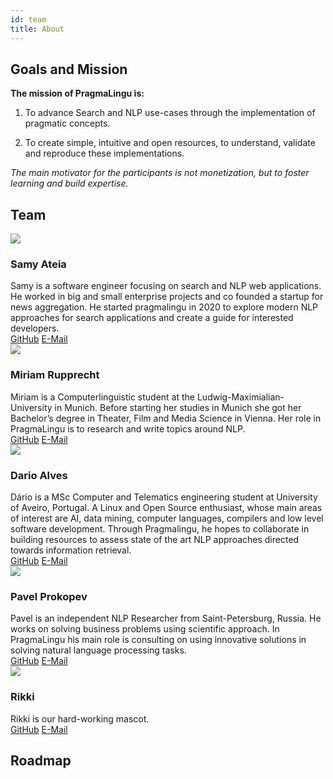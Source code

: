 ```yaml
---
id: team
title: About
---
```


## Goals and Mission
**The mission of PragmaLingu is:**

1. To advance Search and NLP use-cases through the implementation of pragmatic concepts.

2. To create simple, intuitive and open resources, to understand, validate and reproduce these implementations.

*The main motivator for the participants is not monetization, but to foster learning and build expertise.*

## Team

<div className="row">
  <div className="col col--6 margin-bottom--lg">
    <div className="card card--full-height">
      <div className="card__header">
        <div className="avatar avatar--vertical">
          <img
            className="avatar__photo avatar__photo--xl"
            src="/img/samy.jpg"
          />
          <div className="avatar__intro">
            <h3 className="avatar__name">Samy Ateia</h3>
          </div>
        </div>
      </div>
      <div className="card__body">
      Samy is a software engineer focusing on search and NLP web applications. He worked in big and small enterprise projects and co founded a startup for news aggregation. He started pragmalingu in 2020 to explore modern NLP approaches for search applications and create a guide for interested developers.
      </div>
      <div className="card__footer">
        <div className="button-group button-group--block">
          <a className="button button--secondary" href="https://github.com/orgs/pragmalingu/people/SamyAteia">GitHub</a>
          <a className="button button--secondary" href="samy@samyateia.de">E-Mail</a>
        </div>
      </div>
    </div>
  </div>
  <div className="col col--6 margin-bottom--lg">
    <div className="card card--full-height">
      <div className="card__header">
        <div className="avatar avatar--vertical">
          <img
            className="avatar__photo avatar__photo--xl"
            src="/img/miriam.jpg"
          />
          <div className="avatar__intro">
            <h3 className="avatar__name">Miriam Rupprecht</h3>
          </div>
        </div>
      </div>
      <div className="card__body">
      Miriam is a Computerlinguistic student at the Ludwig-Maximialian-University in Munich. Before starting her studies in Munich she got her Bachelor’s degree in Theater, Film and Media Science in Vienna. Her role in PragmaLingu is to research and write topics around NLP.
      </div>
      <div className="card__footer">
        <div className="button-group button-group--block">
          <a className="button button--secondary" href="https://github.com/MiriamPragmalingu">GitHub</a>
          <a className="button button--secondary" href="miriam@pragmalingu.de">E-Mail</a>
        </div>
      </div>
    </div>
  </div>

<div className="col col--6 margin-bottom--lg">
    <div className="card card--full-height">
      <div className="card__header">
        <div className="avatar avatar--vertical">
          <img
            className="avatar__photo avatar__photo--xl"
            src="/img/dario.jpg"
          />
          <div className="avatar__intro">
            <h3 className="avatar__name">Dario Alves</h3>
          </div>
        </div>
      </div>
      <div className="card__body">
      Dário is a MSc Computer and Telematics engineering student at University of Aveiro, Portugal. A Linux and Open Source enthusiast, whose main areas of interest are AI, data mining, computer languages, compilers and low level software development. Through Pragmalingu, he hopes to collaborate in building resources to assess state of the art NLP approaches directed towards information retrieval.
      </div>
      <div className="card__footer">
        <div className="button-group button-group--block">
          <a className="button button--secondary" href="https://github.com/dario-alv">GitHub</a>
          <a className="button button--secondary" href="dario@pragmalingu.de">E-Mail</a>
        </div>
      </div>
    </div>
  </div>
  <div className="col col--6 margin-bottom--lg">
    <div className="card card--full-height">
      <div className="card__header">
        <div className="avatar avatar--vertical">
          <img
            className="avatar__photo avatar__photo--xl"
            src="/img/pavel.jpg"
          />
          <div className="avatar__intro">
            <h3 className="avatar__name">Pavel Prokopev</h3>
          </div>
        </div>
      </div>
      <div className="card__body">
      Pavel is an independent NLP Researcher from Saint-Petersburg, Russia. He works on solving business problems using scientific approach. In PragmaLingu his main role is consulting on using innovative solutions in solving natural language processing tasks.
      </div>
      <div className="card__footer">
        <div className="button-group button-group--block">
          <a className="button button--secondary" href="https://github.com/orgs/pragmalingu/people/polaser">GitHub</a>
          <a className="button button--secondary" href="pavel@pragmalingu.de">E-Mail</a>
        </div>
      </div>
    </div>
  </div>
  </div>

<div className="col col--6 margin-bottom--lg">
    <div className="card card--full-height">
      <div className="card__header">
        <div className="avatar avatar--vertical">
          <img
            className="avatar__photo avatar__photo--xl"
            src="/img/Rikki_About_smaller.jpg"
          />
          <div className="avatar__intro">
            <h3 className="avatar__name">Rikki</h3>
          </div>
        </div>
      </div>
      <div className="card__body">
      Rikki is our hard-working mascot.
      </div>
      <div className="card__footer">
        <div className="button-group button-group--block">
          <a className="button button--secondary" href="https://github.com/orgs/pragmalingu/people/polaser">GitHub</a>
          <a className="button button--secondary" href="pavel@pragmalingu.de">E-Mail</a>
        </div>
      </div>
    </div>
  </div>

  ## Roadmap